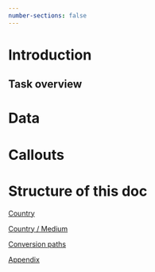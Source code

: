 ```yaml
---
number-sections: false
---
```


# Introduction

::: {.callout-note icon="false"}
## Task overview
:::

# Data

# Callouts

# Structure of this doc

[Country](country.qmd#Country)

[Country / Medium](country_medium.qmd#Country%20/%20Medium)

[Conversion paths](conversion_paths.qmd#Conversion%20paths)

[Appendix](other_ideas.qmd#Other%20ideas)
